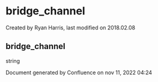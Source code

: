 
# bridge_channel 

 Created by  Ryan Harris, last modified on 2018.02.08

## bridge_channel

string

Document generated by Confluence on nov 11, 2022 04:24
